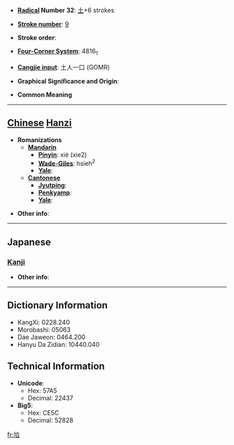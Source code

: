 * '''[[Wiktionary:Chinese radical index| Radical]] Number 32''': [[Wiktionary:Chinese radical index 土|土]]+6 strokes

* '''[[Wiktionary:Chinese total strokes index|Stroke number]]''': [[Wiktionary:Chinese total strokes index 9|9]]

* '''Stroke order''': 

* '''[[Wiktionary:Chinese four corner index|Four-Corner System]]''': 4816<sub>1</sub>

* '''[[Wiktionary:Chinese Cangjie index|Cangjie input]]''': 土人一口 (GOMR)

* '''Graphical Significance and Origin''': 

* '''Common Meaning'''

----

== [[Chinese]] [[Hanzi]] ==

* '''Romanizations'''
** '''[[Mandarin]]'''
*** '''[[Pinyin]]''': xié (xie2)
*** '''[[Wade-Giles]]''': hsieh<sup>2</sup>
*** '''[[Yale]]''': 
** '''[[Cantonese]]'''
*** '''[[Jyutping]]''':
*** '''[[Penkyamp]]''': 
*** '''[[Yale]]''': 

* '''Other info''': 

----

==Japanese==
===[[Kanji]]===
{{kanji|on readings=[[きょう]] (kyō), [[こう]] (kō)|kun readings=}}

* '''Other info''':  

----

== Dictionary Information ==

* KangXi: 0228.240
* Morobashi: 05063
* Dae Jaweon: 0464.200
* Hanyu Da Zidian: 10440.040

== Technical Information ==

* '''Unicode''':
** Hex: 57A5
** Decimal: 22437
* '''Big5''':
** Hex: CE5C
** Decimal: 52828

[[fr:垥]]